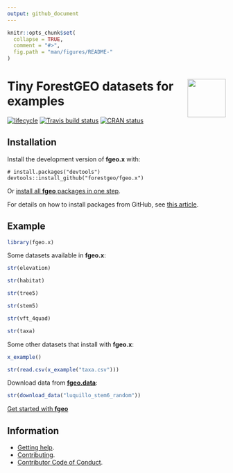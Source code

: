 ```yaml
---
output: github_document 
---
```

<!-- README.md is generated from README.Rmd. Please edit that file -->

```r
knitr::opts_chunk$set(
  collapse = TRUE,
  comment = "#>",
  fig.path = "man/figures/README-"
)
```

# <img src="https://i.imgur.com/vTLlhbp.png" align="right" height=88 /> Tiny ForestGEO datasets for examples

[![lifecycle](https://img.shields.io/badge/lifecycle-experimental-orange.svg)](https://www.tidyverse.org/lifecycle/#experimental)
[![Travis build status](https://travis-ci.org/forestgeo/fgeo.x.svg?branch=master)](https://travis-ci.org/forestgeo/fgeo.x)
[![CRAN status](https://www.r-pkg.org/badges/version/fgeo.x)](https://cran.r-project.org/package=fgeo.x)

## Installation

Install the development version of **fgeo.x** with:

```
# install.packages("devtools")
devtools::install_github("forestgeo/fgeo.x")
```

Or [install all **fgeo** packages in one step](https://forestgeo.github.io/fgeo/index.html#installation).

For details on how to install packages from GitHub, see [this article](https://goo.gl/dQKEeg).

## Example

```r
library(fgeo.x)
```

Some datasets available in __fgeo.x__:

```r
str(elevation)

str(habitat)

str(tree5)

str(stem5)

str(vft_4quad)

str(taxa)
```

Some other datasets that install with __fgeo.x__:

```r
x_example()

str(read.csv(x_example("taxa.csv")))
```

Download data from [__fgeo.data__](https://forestgeo.github.io/fgeo.data/):

```r
str(download_data("luquillo_stem6_random"))
```

[Get started with __fgeo__](https://forestgeo.github.io/fgeo/articles/fgeo.html)

## Information

* [Getting help](SUPPORT.md).
* [Contributing](CONTRIBUTING.md).
* [Contributor Code of Conduct](CODE_OF_CONDUCT.md).

